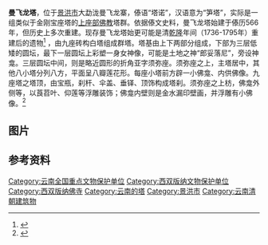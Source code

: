{{文物保护单位
| 级别 = 全国
| 图片 = Manfeilong Pagoda Jinghong.jpg
| 名称 = 曼飞龙塔
| 编号 = 3-157
| 分类 = 古建筑及历史纪念建筑物
| 时代 = [[清朝|清]]
| 所在 = [[云南省|云南省]][[景洪市|景洪市]]
| 登录 = 1961年
| Cat = 云南全国重点文物保护单位
}}

'''曼飞龙塔'''，位于[[景洪市|景洪市]]大勐泷曼飞龙寨，傣语“塔诺”，汉语意为“笋塔”，实际是一组类似于金刚宝座塔的[[上座部佛教|上座部佛教]]塔群。依据傣文史料，曼飞龙塔始建于傣历566年，但历史上多次重建。现存曼飞龙塔始更可能是清[[乾隆|乾隆]]年间（1736-1795年）重建后的遗物<ref>{{Cite book |title=云南傣族寺院与佛塔|publisher=中国建筑工业出版社 |year=2015 |isbn=978-7-112-15980-2|pages=48-54 }}</ref>
，由九座砖构白塔组成群塔。塔基由上下两部分组成，下部为三层低矮的圆坛，最下一层圆坛上彩塑一身女神像，可能是土地之神“郎妥落尼”，旁设神龛。三层圆坛中间，则是略近圆形的折角亚字须弥座。须弥座之上，主塔居中，其他八小塔分列八方，平面呈八瓣莲花形。每座小塔前方辟一小佛龛、内供佛像。九座塔之塔顶，由宝瓶，刹杆、伞盖、垂铎、顶饰构成塔刹。须弥座之上枋，佛龛外侧等，以莨苕叶、仰莲等浮雕装饰；佛龛内壁则是金水漏印壁画，并浮雕有小佛像。<ref>{{Cite book |title=中国文物地图集（云南分册）|publisher=云南科技出版社 |year=2001 |isbn=7-5416-1120-4 |pages=202 }}</ref>


==图片==
{{Gallery
|width = 300
|height = 
|lines = 1
|File:Manfeilong Pagoda Jinghong.jpg|曼飞龙塔
|File:Detail Manfeilong Pagoda Jinghong.jpg|小塔及塔刹
|File:Langtuoluoni Manfeilong Pagoda Jinghong.jpg|郎妥落尼
|File:Detail01 Manfeilong Pagoda Jinghong.jpg|小佛龛
|File:Detail02 Manfeilong Pagoda Jinghong.jpg|上部塔基须弥座
|File:Detail03 Manfeilong Pagoda Jinghong.jpg|塔前佛龛
}}

==参考资料==
{{Reflist}}

{{云南全国重点文物保护单位}}
{{Yunnan topics}}

[[Category:云南全国重点文物保护单位|Category:云南全国重点文物保护单位]]
[[Category:西双版纳文物保护单位|Category:西双版纳文物保护单位]]
[[Category:西双版纳佛寺|Category:西双版纳佛寺]]
[[Category:云南的塔|Category:云南的塔]]
[[Category:景洪市|Category:景洪市]]
[[Category:云南清朝建筑物|Category:云南清朝建筑物]]